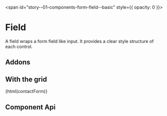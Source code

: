 
<span id="story--01-components-form-field--basic" style={{ opacity: 0 }}></span>

# Field

A field wraps a form field like input. It provides a clear style structure of each control.

<Canvas>
  <Story id="01-components-form-field--basic" />
</Canvas>

## Addons

<Canvas>
  <Story id="01-components-form-field--addon" />
</Canvas>

## With the grid

<Canvas className="bal-app" mdxSource={contactForm}>
  {html(contactForm)}
</Canvas>

## Component Api

<Description markdown={readme} />
<Description markdown={fieldControl} />
<Description markdown={fieldHint} />
<Description markdown={fieldLabel} />
<Description markdown={fieldMessage} />

<br />


<Description markdown={testing} />


<Description markdown={github} />
